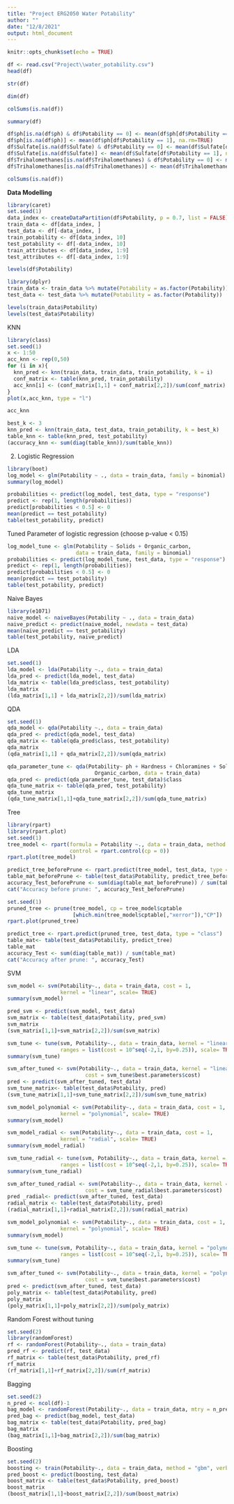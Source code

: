 ```yaml
---
title: "Project ERG2050 Water Potability"
author: ""
date: "12/8/2021"
output: html_document
---
```


```r
knitr::opts_chunk$set(echo = TRUE)
```

```r
df <- read.csv("Project\\water_potability.csv")
head(df)
```
```r
str(df)
```

```r
dim(df)
```

```r
colSums(is.na(df))
```

```r
summary(df)
```

```r
df$ph[is.na(df$ph) & df$Potability == 0] <- mean(df$ph[df$Potability == 0], na.rm=TRUE)
df$ph[is.na(df$ph)] <- mean(df$ph[df$Potability == 1], na.rm=TRUE)
df$Sulfate[is.na(df$Sulfate) & df$Potability == 0] <- mean(df$Sulfate[df$Potability == 0], na.rm=TRUE)
df$Sulfate[is.na(df$Sulfate)] <- mean(df$Sulfate[df$Potability == 1], na.rm=TRUE)
df$Trihalomethanes[is.na(df$Trihalomethanes) & df$Potability == 0] <- mean(df$Trihalomethanes[df$Potability == 0], na.rm=TRUE)
df$Trihalomethanes[is.na(df$Trihalomethanes)] <- mean(df$Trihalomethanes[df$Potability == 1], na.rm=TRUE)
```

```r
colSums(is.na(df))
```

**Data Modelling**
```r
library(caret)
set.seed(1)
data_index <- createDataPartition(df$Potability, p = 0.7, list = FALSE)
train_data <- df[data_index, ]
test_data <- df[-data_index, ]
train_potability <- df[data_index, 10]
test_potability <- df[-data_index, 10]
train_attributes <- df[data_index, 1:9]
test_attributes <- df[-data_index, 1:9]
```

```r
levels(df$Potability)
```

```r
library(dplyr)
train_data <- train_data %>% mutate(Potability = as.factor(Potability))
test_data <- test_data %>% mutate(Potability = as.factor(Potability))
```

```r
levels(train_data$Potability)
levels(test_data$Potability)
```

KNN
```r
library(class)
set.seed(1)
x <- 1:50
acc_knn <- rep(0,50)
for (i in x){
  knn_pred <- knn(train_data, train_data, train_potability, k = i)
  conf_matrix <- table(knn_pred, train_potability)
  acc_knn[i] <- (conf_matrix[1,1] + conf_matrix[2,2])/sum(conf_matrix)
}
plot(x,acc_knn, type = "l")
```

```r
acc_knn
```

```r
best_k <- 3
knn_pred <- knn(train_data, test_data, train_potability, k = best_k)
table_knn <- table(knn_pred, test_potability)
(accuracy_knn <- sum(diag(table_knn))/sum(table_knn))
```

2. Logistic Regression
```r
library(boot)
log_model <- glm(Potability ~ ., data = train_data, family = binomial)
summary(log_model)
```

```r
probabilities <- predict(log_model, test_data, type = "response")
predict <- rep(1, length(probabilities))
predict[probabilities < 0.5] <- 0
mean(predict == test_potability)
table(test_potability, predict)
```

Tuned Parameter of logistic regression (choose p-value < 0.15)
```r
log_model_tune <- glm(Potability ~ Solids + Organic_carbon, 
                      data = train_data, family = binomial)
probabilities <- predict(log_model_tune, test_data, type = "response")
predict <- rep(1, length(probabilities))
predict[probabilities < 0.5] <- 0
mean(predict == test_potability)
table(test_potability, predict)
```
Naive Bayes
```r
library(e1071)
naive_model <- naiveBayes(Potability ~ ., data = train_data)
naive_predict <- predict(naive_model, newdata = test_data)
mean(naive_predict == test_potability)
table(test_potability, naive_predict)
```
LDA
```r
set.seed(1)
lda_model <- lda(Potability ~., data = train_data)
lda_pred <- predict(lda_model, test_data)
lda_matrix <- table(lda_pred$class, test_potability)
lda_matrix
(lda_matrix[1,1] + lda_matrix[2,2])/sum(lda_matrix)
```
QDA
```r
set.seed(1)
qda_model <- qda(Potability ~., data = train_data)
qda_pred <- predict(qda_model, test_data)
qda_matrix <- table(qda_pred$class, test_potability)
qda_matrix
(qda_matrix[1,1] + qda_matrix[2,2])/sum(qda_matrix)
```

```r
qda_parameter_tune <- qda(Potability~ ph + Hardness + Chloramines + Solids + 
                            Organic_carbon, data = train_data)
qda_pred <- predict(qda_parameter_tune, test_data)$class
qda_tune_matrix <- table(qda_pred, test_potability)
qda_tune_matrix
(qda_tune_matrix[1,1]+qda_tune_matrix[2,2])/sum(qda_tune_matrix)
```

Tree
```r
library(rpart)
library(rpart.plot)
set.seed(1)
tree_model <- rpart(formula = Potability ~., data = train_data, method = "class",
                    control = rpart.control(cp = 0))
rpart.plot(tree_model)
```

```r
predict_tree_beforePrune <- rpart.predict(tree_model, test_data, type = "class")
table_mat_beforePrune <- table(test_data$Potability, predict_tree_beforePrune)
accuracy_Test_beforePrune <- sum(diag(table_mat_beforePrune)) / sum(table_mat_beforePrune)
cat("Accuracy before prune: ", accuracy_Test_beforePrune)
```

```r
set.seed(1)
pruned_tree <- prune(tree_model, cp = tree_model$cptable
                     [which.min(tree_model$cptable[,"xerror"]),"CP"])
rpart.plot(pruned_tree)
```

```r
predict_tree <- rpart.predict(pruned_tree, test_data, type = "class")
table_mat<- table(test_data$Potability, predict_tree)
table_mat
accuracy_Test <- sum(diag(table_mat)) / sum(table_mat)
cat("Accuracy after prune: ", accuracy_Test)
```
SVM
```r
svm_model <- svm(Potability~., data = train_data, cost = 1,
                 kernel = "linear", scale= TRUE)
summary(svm_model)
```

```r
pred_svm <- predict(svm_model, test_data)
svm_matrix <- table(test_data$Potability, pred_svm)
svm_matrix
(svm_matrix[1,1]+svm_matrix[2,2])/sum(svm_matrix)
```

```r
svm_tune <- tune(svm, Potability~., data = train_data, kernel = "linear",
                 ranges = list(cost = 10^seq(-2,1, by=0.25)), scale= TRUE)
summary(svm_tune)
```

```r
svm_after_tuned <- svm(Potability~., data = train_data, kernel = "linear", 
                         cost = svm_tune$best.parameters$cost)
pred <- predict(svm_after_tuned, test_data)
svm_tune_matrix<- table(test_data$Potability, pred)
(svm_tune_matrix[1,1]+svm_tune_matrix[2,2])/sum(svm_tune_matrix)
```

```r
svm_model_polynomial <- svm(Potability~., data = train_data, cost = 1,
                 kernel = "polynomial", scale= TRUE)
summary(svm_model)
```
```r
svm_model_radial <- svm(Potability~., data = train_data, cost = 1,
                 kernel = "radial", scale= TRUE)
summary(svm_model_radial)
```

```r
svm_tune_radial <- tune(svm, Potability~., data = train_data, kernel = "radial",
                 ranges = list(cost = 10^seq(-2,1, by=0.25)), scale= TRUE)
summary(svm_tune_radial)
```

```r
svm_after_tuned_radial <- svm(Potability~., data = train_data, kernel = "radial", 
                         cost = svm_tune_radial$best.parameters$cost)
pred _radial<- predict(svm_after_tuned, test_data)
radial_matrix <- table(test_data$Potability, pred)
(radial_matrix[1,1]+radial_matrix[2,2])/sum(radial_matrix)
```

```r
svm_model_polynomial <- svm(Potability~., data = train_data, cost = 1,
                 kernel = "polynomial", scale= TRUE)
summary(svm_model)
```

```r
svm_tune <- tune(svm, Potability~., data = train_data, kernel = "polynomial",
                 ranges = list(cost = 10^seq(-2,1, by=0.25)), scale= TRUE)
summary(svm_tune)
```

```r
svm_after_tuned <- svm(Potability~., data = train_data, kernel = "polynomial", 
                         cost = svm_tune$best.parameters$cost)
pred <- predict(svm_after_tuned, test_data)
poly_matrix <- table(test_data$Potability, pred)
poly_matrix
(poly_matrix[1,1]+poly_matrix[2,2])/sum(poly_matrix)
```

Random Forest without tuning
```r
set.seed(2)
library(randomForest)
rf <- randomForest(Potability~., data = train_data)
pred_rf <- predict(rf, test_data)
rf_matrix <- table(test_data$Potability, pred_rf)
rf_matrix
(rf_matrix[1,1]+rf_matrix[2,2])/sum(rf_matrix)
```

Bagging
```r
set.seed(2)
n_pred <- ncol(df)-1
bag_model <- randomForest(Potability~., data = train_data, mtry = n_pred, importance = TRUE)
pred_bag <- predict(bag_model, test_data)
bag_matrix <- table(test_data$Potability, pred_bag)
bag_matrix
(bag_matrix[1,1]+bag_matrix[2,2])/sum(bag_matrix)
```

Boosting
```r
set.seed(2)
boosting <- train(Potability~., data = train_data, method = "gbm", verbose = FALSE)
pred_boost <- predict(boosting, test_data)
boost_matrix <- table(test_data$Potability, pred_boost)
boost_matrix
(boost_matrix[1,1]+boost_matrix[2,2])/sum(boost_matrix)
```